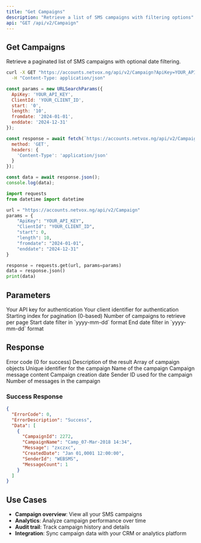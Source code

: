 ```yaml
---
title: "Get Campaigns"
description: "Retrieve a list of SMS campaigns with filtering options"
api: "GET /api/v2/Campaign"
---
```


## Get Campaigns

Retrieve a paginated list of SMS campaigns with optional date filtering.

<CodeGroup>

```bash cURL
curl -X GET "https://accounts.netvox.ng/api/v2/Campaign?ApiKey=YOUR_API_KEY&ClientId=YOUR_CLIENT_ID&start=0&length=10&fromdate=2024-01-01&enddate=2024-12-31" \
  -H "Content-Type: application/json"
```

```javascript JavaScript
const params = new URLSearchParams({
  ApiKey: 'YOUR_API_KEY',
  ClientId: 'YOUR_CLIENT_ID',
  start: '0',
  length: '10',
  fromdate: '2024-01-01',
  enddate: '2024-12-31'
});

const response = await fetch(`https://accounts.netvox.ng/api/v2/Campaign?${params}`, {
  method: 'GET',
  headers: {
    'Content-Type': 'application/json'
  }
});

const data = await response.json();
console.log(data);
```

```python Python
import requests
from datetime import datetime

url = "https://accounts.netvox.ng/api/v2/Campaign"
params = {
    "ApiKey": "YOUR_API_KEY",
    "ClientId": "YOUR_CLIENT_ID",
    "start": 0,
    "length": 10,
    "fromdate": "2024-01-01",
    "enddate": "2024-12-31"
}

response = requests.get(url, params=params)
data = response.json()
print(data)
```

</CodeGroup>

## Parameters

<ParamField query="ApiKey" type="string" required>
  Your API key for authentication
</ParamField>

<ParamField query="ClientId" type="string" required>
  Your client identifier for authentication
</ParamField>

<ParamField query="start" type="number" required>
  Starting index for pagination (0-based)
</ParamField>

<ParamField query="length" type="number" required>
  Number of campaigns to retrieve per page
</ParamField>

<ParamField query="fromdate" type="string">
  Start date filter in `yyyy-mm-dd` format
</ParamField>

<ParamField query="enddate" type="string">
  End date filter in `yyyy-mm-dd` format
</ParamField>

## Response

<ResponseField name="ErrorCode" type="number">
  Error code (0 for success)
</ResponseField>

<ResponseField name="ErrorDescription" type="string">
  Description of the result
</ResponseField>

<ResponseField name="Data" type="array">
  Array of campaign objects
</ResponseField>

<ResponseField name="Data[].CampaignId" type="number">
  Unique identifier for the campaign
</ResponseField>

<ResponseField name="Data[].CampaignName" type="string">
  Name of the campaign
</ResponseField>

<ResponseField name="Data[].Message" type="string">
  Campaign message content
</ResponseField>

<ResponseField name="Data[].CreatedDate" type="string">
  Campaign creation date
</ResponseField>

<ResponseField name="Data[].SenderId" type="string">
  Sender ID used for the campaign
</ResponseField>

<ResponseField name="Data[].MessageCount" type="number">
  Number of messages in the campaign
</ResponseField>

### Success Response

```json
{
  "ErrorCode": 0,
  "ErrorDescription": "Success",
  "Data": [
    {
      "CampaignId": 2272,
      "CampaignName": "Camp_07-Mar-2018 14:34",
      "Message": "zxczxc",
      "CreatedDate": "Jan 01,0001 12:00:00",
      "SenderId": "WEBSMS",
      "MessageCount": 1
    }
  ]
}
```

## Use Cases

- **Campaign overview**: View all your SMS campaigns
- **Analytics**: Analyze campaign performance over time
- **Audit trail**: Track campaign history and details
- **Integration**: Sync campaign data with your CRM or analytics platform
